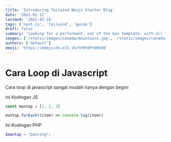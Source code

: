```yaml
---
title: 'Introducing Tailwind Nexjs Starter Blog'
date: '2021-01-12'
lastmod: '2021-07-18'
tags: ['next-js', 'tailwind', 'guide']
draft: false
summary: 'Looking for a performant, out of the box template, with all the best in web technology to support your blogging needs? Checkout the Tailwind Nextjs Starter Blog template.'
images: ['/static/images/canada/mountains.jpg', '/static/images/canada/toronto.jpg']
authors: ['default']
emoji: 'https://emojicdn.elk.sh/%F0%9F%90%98'
---
```


# Cara Loop di Javascript

Cara loop di javascript sangat mudah hanya dengan begini

ini Kodingan JS

```js
const mantap = [1, 2, 3]

mantap.forEach((item) => console.log(item))
```

Ini Kodingan PHP

```php
$mantap = "pancing";

```
